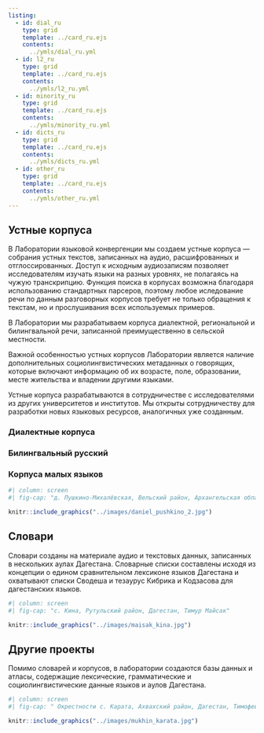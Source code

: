```yaml
---
listing:
  - id: dial_ru
    type: grid
    template: ../card_ru.ejs
    contents:
      ../ymls/dial_ru.yml
  - id: l2_ru
    type: grid
    template: ../card_ru.ejs
    contents:
      ../ymls/l2_ru.yml
  - id: minority_ru
    type: grid
    template: ../card_ru.ejs
    contents:
      ../ymls/minority_ru.yml
  - id: dicts_ru
    type: grid
    template: ../card_ru.ejs
    contents:
      ../ymls/dicts_ru.yml
  - id: other_ru
    type: grid
    template: ../card_ru.ejs
    contents:
      ../ymls/other_ru.yml
---
```


## Устные корпуса {#spoken-corpora-ru}

В Лаборатории языковой конвергенции мы создаем устные корпуса --- собрания устных текстов, записанных на аудио, расшифрованных и отглоссированных. Доступ к исходным аудиозаписям позволяет исследователям изучать языки на разных уровнях, не полагаясь на чужую транскрипцию. Функция поиска в корпусах возможна благодаря использованию стандартных парсеров, поэтому любое иследование речи по данным  разговорных корпусов требует не только обращения к текстам, но и  прослушивания всех используемых примеров.
 
В Лаборатории мы разрабатываем корпуса диалектной, региональной и билингвальной речи, записанной преимущественно в сельской местности.
 
Важной особенностью устных корпусов Лаборатории является наличие дополнительных социолингвистических метаданных о говорящих, которые включают информацию об их возрасте, поле, образовании, месте жительства и владении другими языками.
 
Устные корпуса разрабатываются в сотрудничестве с исследователями из других университетов и институтов. Мы открыты сотрудничеству для разработки новых языковых ресурсов, аналогичных уже созданным.

::: {.panel-tabset}

### Диалектные корпуса

:::{#dial_ru}
:::

### Билингвальный русский

:::{#l2_ru}
:::

### Корпуса малых языков

:::{#minority_ru}
:::

:::

```r
#| column: screen
#| fig-cap: "д. Пушкино-Михалёвская, Вельский район, Архангельская область, Михаил Даниэль"

knitr::include_graphics("../images/daniel_pushkino_2.jpg")
```


## Словари {#dictionaries-ru}

Словари созданы на материале аудио и текстовых данных, записанных в нескольких аулах Дагестана. Словарные списки составлены исходя из концепции о едином сравнительном лексиконе языков Дагестана и охватывают списки Сводеша и тезаурус Кибрика и Кодзасова для дагестанских языков.

:::{#dicts_ru}
:::

```r
#| column: screen
#| fig-cap: "с. Кина, Рутульский район, Дагестан, Тимур Майсак"

knitr::include_graphics("../images/maisak_kina.jpg")
```


## Другие проекты {#other-ru}

Помимо словарей и корпусов, в лаборатории создаются базы данных и атласы, содержащие лексические, грамматические и социолингвистические данные языков и аулов Дагестана.

:::{#other_ru}
:::

```r
#| column: screen
#| fig-cap: " Окрестности с. Карата, Ахвахский район, Дагестан, Тимофей Мухин"

knitr::include_graphics("../images/mukhin_karata.jpg")
```

